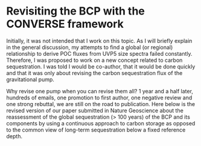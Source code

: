 # Revisiting the BCP with the CONVERSE framework {#sec-bcp-sequestration}

Initially, it was not intended that I work on this topic. As I will briefly explain in the general discussion, my attempts to find a global (or regional) relationship to derive POC fluxes from UVP5 size spectra failed constantly. Therefore, I was proposed to work on a new concept related to carbon sequestration. I was told I would be co-author, that it would be done quickly and that it was only about revising the carbon sequestration flux of the gravitational pump.

Why revise one pump when you can revise them all? 1 year and a half later, hundreds of emails, one promotion to first author, one negative review and one strong rebuttal, we are still on the road to publication. Here below is the revised version of our paper submitted in Nature Geoscience about the reassessment of the global sequestration (\> 100 years) of the BCP and its components by using a continuous approach to carbon storage as opposed to the common view of long-term sequestration below a fixed reference depth.

```{=latex}
\includepdf[pages=-]{"/home/flo/dox/THESIS/Ricour2023main"} %https://tex.stackexchange.com/questions/183469/includepdf-only-shows-first-page thank you stranger
\includepdf[pages=-]{"/home/flo/dox/THESIS/Ricour2023supp"}
```
